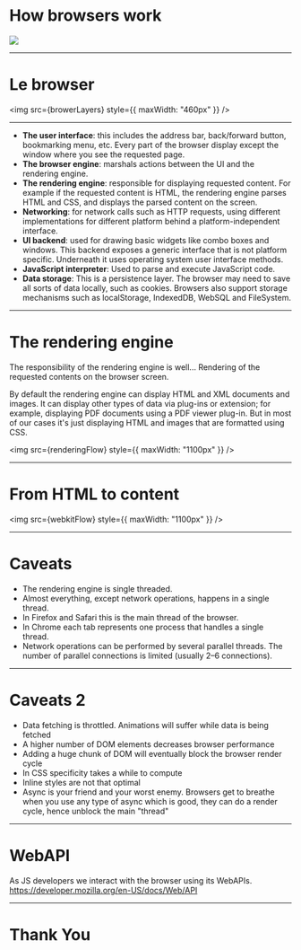 



# How browsers work

<div>
  <img src={itshouldbefun} style={{ maxWidth: "460px" }} />
</div>

---

# Le browser

<img src={browerLayers} style={{ maxWidth: "460px" }} />

---

- **The user interface**: this includes the address bar, back/forward button, bookmarking menu, etc. Every part of the browser display except the window where you see the requested page.
- **The browser engine**: marshals actions between the UI and the rendering engine.
- **The rendering engine**: responsible for displaying requested content. For example if the requested content is HTML, the rendering engine parses HTML and CSS, and displays the parsed content on the screen.
- **Networking**: for network calls such as HTTP requests, using different implementations for different platform behind a platform-independent interface.
- **UI backend**: used for drawing basic widgets like combo boxes and windows. This backend exposes a generic interface that is not platform specific. Underneath it uses operating system user interface methods.
- **JavaScript interpreter**: Used to parse and execute JavaScript code.
- **Data storage**: This is a persistence layer. The browser may need to save all sorts of data locally, such as cookies. Browsers also support storage mechanisms such as localStorage, IndexedDB, WebSQL and FileSystem.

---

# The rendering engine

The responsibility of the rendering engine is well... Rendering of the requested contents on the browser screen.

By default the rendering engine can display HTML and XML documents and images. It can display other types of data via plug-ins or extension; for example, displaying PDF documents using a PDF viewer plug-in.
But in most of our cases it's just displaying HTML and images that are formatted using CSS.

<img src={renderingFlow} style={{ maxWidth: "1100px" }} />

---

# From HTML to content

<img src={webkitFlow} style={{ maxWidth: "1100px" }} />

---

# Caveats

 - The rendering engine is single threaded.
 - Almost everything, except network operations, happens in a single thread.
 - In Firefox and Safari this is the main thread of the browser.
 - In Chrome each tab represents one process that handles a single thread.
 - Network operations can be performed by several parallel threads. The number of parallel connections is limited (usually 2–6 connections).

---

# Caveats 2

 - Data fetching is throttled. Animations will suffer while data is being fetched
 - A higher number of DOM elements decreases browser performance
 - Adding a huge chunk of DOM will eventually block the browser render cycle
 - In CSS specificity takes a while to compute
 - Inline styles are not that optimal
 - Async is your friend and your worst enemy. Browsers get to breathe when you use any type of async which is good, they can do a render cycle, hence unblock the main "thread"

---

# WebAPI

As JS developers we interact with the browser using its WebAPIs.
<a href="https://developer.mozilla.org/en-US/docs/Web/API">https://developer.mozilla.org/en-US/docs/Web/API</a>

---
 # Thank You
